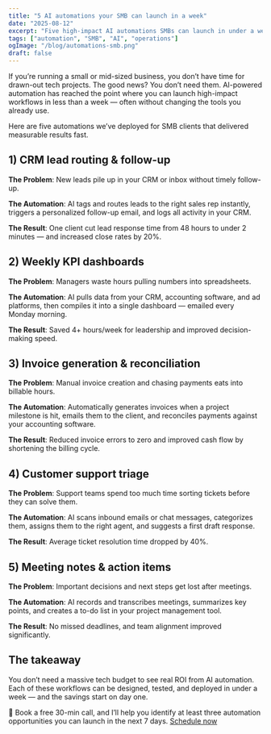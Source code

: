 ```yaml
---
title: "5 AI automations your SMB can launch in a week"
date: "2025-08-12"
excerpt: "Five high‑impact AI automations SMBs can launch in under a week—using the tools you already have."
tags: ["automation", "SMB", "AI", "operations"]
ogImage: "/blog/automations-smb.png"
draft: false
---
```


If you’re running a small or mid-sized business, you don’t have time for drawn-out tech projects. The good news? You don’t need them. AI-powered automation has reached the point where you can launch high-impact workflows in less than a week — often without changing the tools you already use.

Here are five automations we’ve deployed for SMB clients that delivered measurable results fast.

## 1) CRM lead routing & follow-up

**The Problem**: New leads pile up in your CRM or inbox without timely follow-up.

**The Automation**: AI tags and routes leads to the right sales rep instantly, triggers a personalized follow-up email, and logs all activity in your CRM.

**The Result**: One client cut lead response time from 48 hours to under 2 minutes — and increased close rates by 20%.

## 2) Weekly KPI dashboards

**The Problem**: Managers waste hours pulling numbers into spreadsheets.

**The Automation**: AI pulls data from your CRM, accounting software, and ad platforms, then compiles it into a single dashboard — emailed every Monday morning.

**The Result**: Saved 4+ hours/week for leadership and improved decision-making speed.

## 3) Invoice generation & reconciliation

**The Problem**: Manual invoice creation and chasing payments eats into billable hours.

**The Automation**: Automatically generates invoices when a project milestone is hit, emails them to the client, and reconciles payments against your accounting software.

**The Result**: Reduced invoice errors to zero and improved cash flow by shortening the billing cycle.

## 4) Customer support triage

**The Problem**: Support teams spend too much time sorting tickets before they can solve them.

**The Automation**: AI scans inbound emails or chat messages, categorizes them, assigns them to the right agent, and suggests a first draft response.

**The Result**: Average ticket resolution time dropped by 40%.

## 5) Meeting notes & action items

**The Problem**: Important decisions and next steps get lost after meetings.

**The Automation**: AI records and transcribes meetings, summarizes key points, and creates a to-do list in your project management tool.

**The Result**: No missed deadlines, and team alignment improved significantly.

## The takeaway

You don’t need a massive tech budget to see real ROI from AI automation. Each of these workflows can be designed, tested, and deployed in under a week — and the savings start on day one.

📅 Book a free 30-min call, and I’ll help you identify at least three automation opportunities you can launch in the next 7 days. [Schedule now](/book)